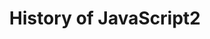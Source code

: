 ---
id: 5
type: Unit
title: "History of JavaScript2"
description: "Learn the History of JavaScript"
lessons: ["js_basic0"]
---